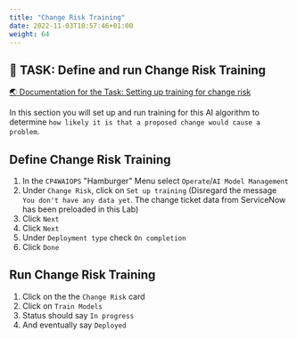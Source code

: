 ```yaml
---
title: "Change Risk Training"
date: 2022-11-03T10:57:46+01:00
weight: 64
---
```




## 🚀 TASK: Define and run Change Risk Training

<a href="https://www.ibm.com/docs/en/cloud-paks/cloud-pak-watson-aiops/3.6.0?topic=algorithms-change-risk" target="_blank" >🌏 Documentation for the Task: Setting up training for change risk</a>


In this section you will set up and run training for this AI algorithm to determine `how likely it is that a proposed change would cause a problem`.



<Accordion>
<AccordionItem title="💡 Need Help?">




## Define Change Risk Training


1. In the `CP4WAIOPS` "Hamburger" Menu select `Operate`/`AI Model Management`
1. Under `Change Risk`, click on `Set up training`
(Disregard the message `You don't have any data yet`. The change ticket data from ServiceNow has been preloaded in this Lab)
1. Click `Next`
1. Click `Next`
1. Under `Deployment type` check `On completion`
1. Click `Done`



## Run Change Risk Training
1. Click on the the `Change Risk` card
1. Click on `Train Models`
1. Status should say `In progress`
1. And eventually say `Deployed`


</AccordionItem>
</Accordion>
